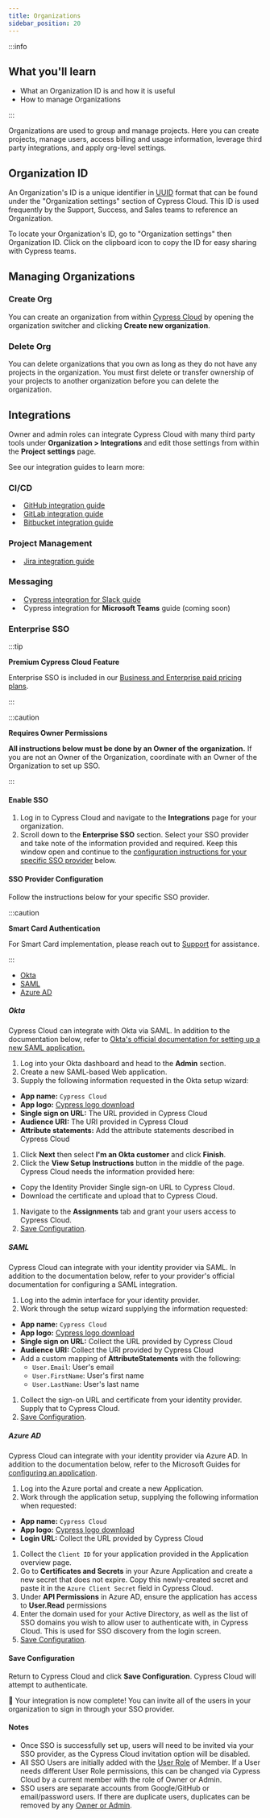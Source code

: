 ```yaml
---
title: Organizations
sidebar_position: 20
---
```


:::info

## <Icon name="graduation-cap" /> What you'll learn

- What an Organization ID is and how it is useful
- How to manage Organizations

:::

Organizations are used to group and manage projects. Here you can create
projects, manage users, access billing and usage information, leverage third
party integrations, and apply org-level settings.

## Organization ID

An Organization's ID is a unique identifier in
[UUID](https://tools.ietf.org/html/rfc4122) format that can be found under the
"Organization settings" section of Cypress Cloud. This ID is used frequently by
the Support, Success, and Sales teams to reference an Organization.

To locate your Organization's ID, go to "Organization settings" then
Organization ID. Click on the clipboard icon to copy the ID for easy sharing
with Cypress teams.

<DocsImage
  src="/img/dashboard/organizations/cypress-organization-UUID.gif"
  alt="Locate UUID gif"
/>

## Managing Organizations

### Create Org

You can create an organization from within
[Cypress Cloud](https://on.cypress.io/cloud) by opening the organization
switcher and clicking **<Icon name="plus" /> Create new organization**.

<DocsImage
  src="/img/guides/cloud/organizations/create-org.jpg"
  alt="Create new organization"
/>

### Delete Org

You can delete organizations that you own as long as they do not have any
projects in the organization. You must first delete or transfer ownership of
your projects to another organization before you can delete the organization.

<DocsImage
  src="/img/guides/cloud/organizations/remove-organization-dialog.jpg"
  alt="Delete Organization"
  width="80%"
/>

## Integrations

Owner and admin roles can integrate Cypress Cloud with many third party tools
under **Organization > Integrations** and edit those settings from within the
**Project settings** page.

See our integration guides to learn more:

### CI/CD

<!-- prettier-ignore-start -->

- &#8239;<Logo src="/img/logo/github.svg" /> [GitHub integration guide](/guides/cloud/integrations/github)
- &#8239;<Logo src="/img/logo/gitlab.svg" /> [GitLab integration guide](/guides/cloud/integrations/gitlab)
- &#8239;<Logo src="/img/logo/bitbucket.svg" /> [Bitbucket integration guide](/guides/cloud/integrations/bitbucket)

### Project Management

- &#8239;<Logo src="/img/logo/jira.svg" /> [Jira integration guide](/guides/cloud/integrations/jira)

### Messaging

- &#8239;<Logo src="/img/logo/slack.svg" /> [Cypress integration for Slack guide](/guides/cloud/integrations/slack)
- &#8239;<Logo src="/img/logo/ms-teams.svg" /> Cypress integration for
  **Microsoft Teams** guide (coming soon)

<!-- prettier-ignore-end -->

### Enterprise SSO

:::tip

<strong>
  <Icon name="star" /> Premium Cypress Cloud Feature
</strong>

Enterprise SSO is included in our
[Business and Enterprise paid pricing plans](https://www.cypress.io/pricing).

:::

:::caution

<strong>Requires Owner Permissions</strong>

**All instructions below must be done by an Owner of the organization.** If you
are not an Owner of the Organization, coordinate with an Owner of the
Organization to set up SSO.

:::

#### Enable SSO

1. Log in to Cypress Cloud and navigate to the **Integrations** page for your
   organization.
2. Scroll down to the **Enterprise SSO** section. Select your SSO provider and
   take note of the information provided and required. Keep this window open and
   continue to the
   [configuration instructions for your specific SSO provider](#SSO-Provider-Configuration)
   below.

#### SSO Provider Configuration

Follow the instructions below for your specific SSO provider.

:::caution

<strong>Smart Card Authentication</strong>

For Smart Card implementation, please reach out to
[Support](mailto:support@cypress.io) for assistance.

:::

- [Okta](#Okta)
- [SAML](#SAML)
- [Azure AD](#Azure-AD)

##### **Okta**

Cypress Cloud can integrate with Okta via SAML. In addition to the documentation
below, refer to
[Okta's official documentation for setting up a new SAML application.](https://developer.okta.com/docs/guides/saml-application-setup/overview/)

1. Log into your Okta dashboard and head to the **Admin** section.
   <DocsImage
     src="/img/dashboard/organizations/okta-admin-cypress-sso-setup.png"
     alt="Okta Admin"
   />
1. Create a new SAML-based Web application.
   <DocsImage
     src="/img/dashboard/organizations/okta-add-application-step1-cypress-sso.png"
     alt="Create Okta SAML App"
   />
   <DocsImage
     src="/img/dashboard/organizations/okta-add-application-step3-cypress-sso.png"
     alt="Create Okta SAML App"
     width-600
   />
1. Supply the following information requested in the Okta setup wizard:

- **App name:** `Cypress Cloud`
- **App logo:** [Cypress logo download](https://on.cypress.io/logo)
- **Single sign on URL:** The URL provided in Cypress Cloud
- **Audience URI:** The URI provided in Cypress Cloud
- **Attribute statements:** Add the attribute statements described in Cypress
  Cloud

1. Click **Next** then select **I'm an Okta customer** and click **Finish**.
1. Click the **View Setup Instructions** button in the middle of the page.
   Cypress Cloud needs the information provided here:

- Copy the Identity Provider Single sign-on URL to Cypress Cloud.
- Download the certificate and upload that to Cypress Cloud.
  <DocsImage
    src="/img/dashboard/organizations/okta-download-certificate-for-cypress-dashboard.png"
    alt="Download Certificate"
  />

1. Navigate to the **Assignments** tab and grant your users access to Cypress
   Cloud.
1. [Save Configuration](#Save-Configuration).

##### **SAML**

Cypress Cloud can integrate with your identity provider via SAML. In addition to
the documentation below, refer to your provider's official documentation for
configuring a SAML integration.

<DocsImage
  src="/img/dashboard/organizations/enterprise-SSO-SAML.png"
  alt="SAML SSO"
/>

1. Log into the admin interface for your identity provider.
1. Work through the setup wizard supplying the information requested:

- **App name:** `Cypress Cloud`
- **App logo:** [Cypress logo download](https://on.cypress.io/logo)
- **Single sign on URL:** Collect the URL provided by Cypress Cloud
- **Audience URI:** Collect the URI provided by Cypress Cloud
- Add a custom mapping of **AttributeStatements** with the following:
  - `User.Email`: User's email
  - `User.FirstName`: User's first name
  - `User.LastName`: User's last name

1. Collect the sign-on URL and certificate from your identity provider. Supply
   that to Cypress Cloud.
1. [Save Configuration](#Save-Configuration).

##### **Azure AD**

Cypress Cloud can integrate with your identity provider via Azure AD. In
addition to the documentation below, refer to the Microsoft Guides for
[configuring an application](https://docs.microsoft.com/en-us/azure/active-directory/develop/quickstart-register-app).

1. Log into the Azure portal and create a new Application.
1. Work through the application setup, supplying the following information when
   requested:

- **App name:** `Cypress Cloud`
- **App logo:** [Cypress logo download](https://on.cypress.io/logo)
- **Login URL:** Collect the URL provided by Cypress Cloud

1. Collect the `Client ID` for your application provided in the Application
   overview page.
1. Go to **Certificates and Secrets** in your Azure Application and create a new
   secret that does not expire. Copy this newly-created secret and paste it in
   the `Azure Client Secret` field in Cypress Cloud.
1. Under **API Permissions** in Azure AD, ensure the application has access to
   **User.Read** permissions
1. Enter the domain used for your Active Directory, as well as the list of SSO
   domains you wish to allow user to authenticate with, in Cypress Cloud. This
   is used for SSO discovery from the login screen.
1. [Save Configuration](#Save-Configuration).

#### Save Configuration

Return to Cypress Cloud and click **Save Configuration**. Cypress Cloud will
attempt to authenticate.

🎉 Your integration is now complete! You can invite all of the users in your
organization to sign in through your SSO provider.

#### Notes

- Once SSO is successfully set up, users will need to be invited via your SSO
  provider, as the Cypress Cloud invitation option will be disabled.
- All SSO Users are initially added with the
  [User Role](/guides/cloud/users#User-roles) of Member. If a User needs
  different User Role permissions, this can be changed via Cypress Cloud by a
  current member with the role of Owner or Admin.
- SSO users are separate accounts from Google/GitHub or email/password users. If
  there are duplicate users, duplicates can be removed by any
  [Owner or Admin](/guides/cloud/users#User-roles).
